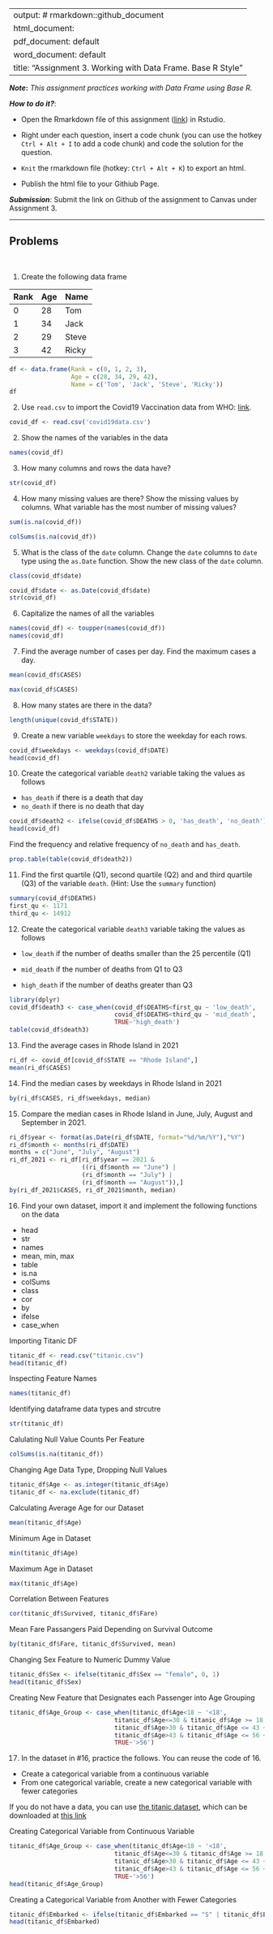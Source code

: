 
---
output: # rmarkdown::github_document
  html_document:
  pdf_document: default
  word_document: default
title: "Assignment 3.  Working with Data Frame. Base R Style"
---

***Note*:** *This assignment practices working with Data Frame using Base R.*

***How to do it?***: 

- Open the Rmarkdown file of this assignment ([link](assignment3.Rmd)) in Rstudio. 

- Right under each question, insert  a code chunk (you can use the hotkey `Ctrl + Alt + I` to add a code chunk) and code the solution for the question. 

- `Knit` the rmarkdown file (hotkey: `Ctrl + Alt + K`) to export an html.  

-  Publish the html file to your Githiub Page. 

***Submission***: Submit the link on Github of the assignment to Canvas under Assignment 3. 

-------

Problems
-------
 \

1. Create the following data frame

| Rank 	| Age 	| Name  	|
|:------	|:-----	|:-------	|
| 0    	| 28  	| Tom   	|
| 1    	| 34  	| Jack  	|
| 2    	| 29  	| Steve 	|
| 3    	| 42  	| Ricky 	|
```r
df <- data.frame(Rank = c(0, 1, 2, 3),
                 Age = c(28, 34, 29, 42),
                 Name = c('Tom', 'Jack', 'Steve', 'Ricky'))
df
```

2. Use `read.csv` to import the Covid19 Vaccination data from WHO: [link](https://raw.githubusercontent.com/nytimes/covid-19-data/master/us-states.csv).
```r

covid_df <- read.csv('covid19data.csv')

```

2. Show the names of the variables in the data
```r
names(covid_df)
```

3. How many columns and rows the data have? 
```r
str(covid_df)
```

4. How many missing values are there?  Show the missing values by columns.  What variable has the most number of missing values?
```r
sum(is.na(covid_df))
```
```r
colSums(is.na(covid_df))
```
5. What is the class of the `date` column. Change the `date` columns to `date` type using the `as.Date` function. Show the new class of the `date` column. 
```r
class(covid_df$date)
```
```r
covid_df$date <- as.Date(covid_df$date)
str(covid_df)
```

6. Capitalize the names of all the variables
```r
names(covid_df) <- toupper(names(covid_df))
names(covid_df)
```

7. Find the average number of cases per day. Find the maximum cases a day.  
```r
mean(covid_df$CASES)
```
```r
max(covid_df$CASES)
```

8. How many states are there in the data?  
```r
length(unique(covid_df$STATE))
```
9. Create a new variable `weekdays` to store the weekday for each rows. 
```r
covid_df$weekdays <- weekdays(covid_df$DATE)
head(covid_df)
```
10. Create the categorical variable `death2` variable taking the values as follows

- `has_death` if there is a death that day
-  `no_death` if there is no death that day
```r
covid_df$death2 <- ifelse(covid_df$DEATHS > 0, 'has_death', 'no_death')
head(covid_df)
```

Find the frequency and relative frequency of `no_death` and `has_death`. 

```r
prop.table(table(covid_df$death2))
```
11. Find the first quartile (Q1), second quartile (Q2) and and third quartile (Q3) of the variable `death`. (Hint:  Use the `summary` function)
```r
summary(covid_df$DEATHS)
first_qu <- 1171 
third_qu <- 14912
```

12. Create the categorical variable `death3` variable taking the values as follows

- `low_death` if the number of deaths smaller than the 25 percentile (Q1)

- `mid_death` if the number of deaths from Q1 to Q3

- `high_death` if the number of deaths greater than Q3

```r
library(dplyr)
covid_df$death3 <- case_when(covid_df$DEATHS<first_qu ~ 'low_death',
                             covid_df$DEATHS<third_qu ~ 'mid_death',
                             TRUE~'high_death')
table(covid_df$death3)
```

13. Find the average cases in Rhode Island in 2021
```r
ri_df <- covid_df[covid_df$STATE == "Rhode Island",]
mean(ri_df$CASES)
```
14. Find the median cases by weekdays in Rhode Island in 2021 
```r
by(ri_df$CASES, ri_df$weekdays, median)
```
15. Compare the median cases in Rhode Island in June, July, August and September in 2021. 
```r
ri_df$year <- format(as.Date(ri_df$DATE, format="%d/%m/%Y"),"%Y") 
ri_df$month <- months(ri_df$DATE)
months = c("June", "July", "August")
ri_df_2021 <- ri_df[ri_df$year == 2021 &
                    ((ri_df$month == "June") |
                    (ri_df$month == "July") |
                    (ri_df$month == "August")),]
by(ri_df_2021$CASES, ri_df_2021$month, median)
```
16.  Find your own dataset, import it and implement the following functions on the data

- head
- str
- names
- mean, min, max
- table
- is.na
- colSums
- class
- cor
- by
- ifelse
- case_when

Importing Titanic DF
```r
titanic_df <- read.csv("titanic.csv")
head(titanic_df)
```
Inspecting Feature Names
```r
names(titanic_df)
```
Identifying dataframe data types and strcutre
```r
str(titanic_df)
```
Calulating Null Value Counts Per Feature
```r
colSums(is.na(titanic_df))
```

Changing Age Data Type, Dropping Null Values
```r
titanic_df$Age <- as.integer(titanic_df$Age)
titanic_df <- na.exclude(titanic_df)
```

Calculating Average Age for our Dataset
```r
mean(titanic_df$Age)
```
Minimum Age in Dataset
```r
min(titanic_df$Age)
```
Maximum Age in Dataset
```r
max(titanic_df$Age)
```
Correlation Between Features
```r
cor(titanic_df$Survived, titanic_df$Fare)
```
Mean Fare Passangers Paid Depending on Survival Outcome
```r
by(titanic_df$Fare, titanic_df$Survived, mean)
```
Changing Sex Feature to Numeric Dummy Value
```r
titanic_df$Sex <- ifelse(titanic_df$Sex == "female", 0, 1)
head(titanic_df$Sex)
```
Creating New Feature that Designates each Passenger into Age Grouping
```r
titanic_df$Age_Group <- case_when(titanic_df$Age<18 ~ '<18',
                             titanic_df$Age<=30 & titanic_df$Age >= 18 ~ '18 - 30',
                             titanic_df$Age>30 & titanic_df$Age <= 43 ~ '31 - 43',
                             titanic_df$Age>43 & titanic_df$Age <= 56 ~ '44 - 56',
                             TRUE~'>56')
```

17.  In the dataset in #16, practice the follows.  You can reuse the code of 16. 

- Create a categorical variable from a continuous variable
- From one categorical variable, create a new categorical variable with fewer categories

If you do not have a data, you can use [the titanic dataset](https://www.kaggle.com/competitions/titanic/overview), which can be downloaded at [this link](../data/titanic.csv)

Creating Categorical Variable from Continuous Variable
```r
titanic_df$Age_Group <- case_when(titanic_df$Age<18 ~ '<18',
                             titanic_df$Age<=30 & titanic_df$Age >= 18 ~ '18 - 30',
                             titanic_df$Age>30 & titanic_df$Age <= 43 ~ '31 - 43',
                             titanic_df$Age>43 & titanic_df$Age <= 56 ~ '44 - 56',
                             TRUE~'>56')
head(titanic_df$Age_Group)
```

Creating a Categorical Variable from Another with Fewer Categories
```r
titanic_df$Embarked <- ifelse(titanic_df$Embarked == "S" | titanic_df$Embarked == "C", "SC", "Q")
head(titanic_df$Embarked)
```

